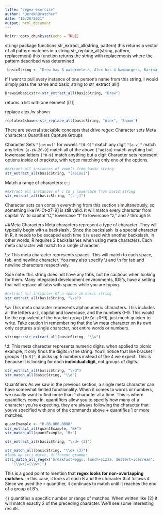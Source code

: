 ```yaml
---
title: "regex exercise"
author: "DerekRBratcher"
date: "10/29/2021"
output: html_document
---
```


```r
knitr::opts_chunk$set(echo = TRUE)
```

stringr package functions
str_extract_all(string, pattern) this returns a vector of all pattern matches in a string
str_replace_all(string, pattern, replacement) this function returns the string with replacements where the pattern described was determined

```r
 basicString <- "Drew has 3 watermelons, Alex has 4 hamburgers, Karina has 12 tamales, and Anna has 6 soft pretzels"
```
If I want to pull every instance of one person’s name from this string, I would simply pass the name and basic_string to str_extract_all()

```r
Drewsinbasicstr<-str_extract_all(basicString, "Drew")
```
returns a list with one element [[1]]

replace alex /w shawn
```r
replalex4shawn<-str_replace_all(basicString, "Alex", 'Shawn')
```

There are several stackable concepts that drive regex:
Character sets
Meta characters
Quantifiers
Capture Groups


Character Sets 
`"[aeiou]"` for vowels
`"[0-9]"`  match any digit
`"[a-z]"`  match any letter
`[a-zA-Z0-9]` match all of the above
`[^aeiou]` match anything but lowercase letters
`[^0-9]`   match anything but a digit
Character sets represent options inside of brackets, with regex matching only one of the options. 
```r
#extract all instances of vowels from basic string
str_extract_all(basicString, "[aeiou]")
```
Match a range of characters: c-j

```r
#extract all instances of c to j lowercase from basic string
str_extract_all(basicString, "[c-j]")
```
Character sets can contain everything from this section simultaneously, so something like [A-Ct-z7-9] is still valid. It will match every character from capital “A” to capital “C,” lowercase “t” to lowercase “z,” and 7 through 9.

##Meta Characters
Meta characters represent a type of character. They will typically begin with a backslash \. Since the backslash \ is a special character in R, it needs to be escaped each time it is used with another backslash. In other words, R requires 2 backslashes when using meta characters. Each meta character will match to a single character.

\\s: This meta character represents spaces. This will match to each space, tab, and newline character. You may also specify \\t and \\n for tab and newline characters respectively. 

Side note: this string does not have any tabs, but be cautious when looking for them. Many integrated development environments, IDE’s, have a setting that will replace all tabs with spaces while you are typing. 
```r
#extract all instances of a space in basic string
str_extract_all(basicString, "\\s")
```


\\w: This meta character represents alphanumeric characters. This includes all the letters a-z, capital and lowercase, and the numbers 0–9. This would be the equivalent of the bracket group [A-Za-z0-9], just much quicker to write. Take caution in remembering that the \\w meta character on its own only captures a single character, not entire words or numbers. 

```r
stringr::str_extract_all(basicString, "\\w")
```
\\d: This meta character represents numeric digits. when applied to picnic example, it only finds the digits in the string. You’ll notice that like bracket groups `"[0-9]"`, it picks up 5 numbers instead of the 4 we expect. This is because it is looking for each **individual digit**, not groups of digits. 


```r
str_extract_all(basicString, "\\d")
str_match_all(basicString, "\\d")
```

Quantifiers
As we saw in the previous section, a single meta character can have somewhat limited functionality. When it comes to words or numbers, we usually want to find more than 1 character at a time. This is where quantifiers come in.
quantifiers allow you to specify how many of a character you're expecting. they are always following the character that youve specified with one of the commands above
+ quantifies 1 or more matches.
```r
quantExample <- "B.BB.BBB.BBBB"
str_extract_all(quantExample, "B+")
str_match_all(quantExample, "B+")

str_extract_all(basicString, "\\d+ {3}")

str_match_all(basicString, "\\d+ {3}")
#look up stri match, different grammar
stri_match_all_regex('breakfast=eggs, lunch=pizza, dessert=icecream',
   '(\\w+)=(\\w+)')
```
This is a good point to mention that **regex looks for non-overlapping matches**. In this case, it looks at each B and the character that follows it. Since we used the `+` quantifier, it continues to match until it reaches the end of a group of B’s.

`{}` quantifies a specific number or range of matches. When written like {2} it will match exactly 2 of the preceding character. We’ll see some interesting results.

